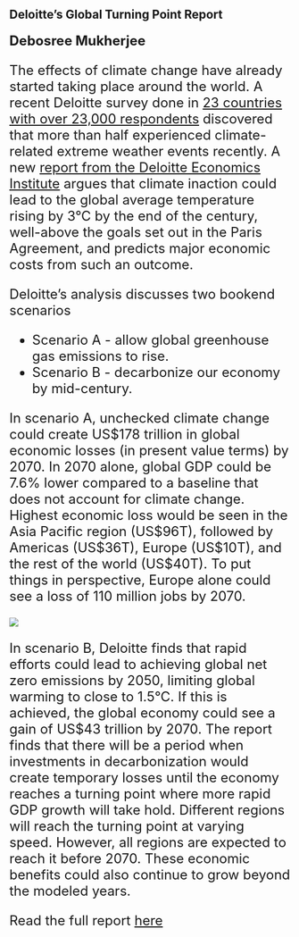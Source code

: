 ## Deloitte's Global Turning Point Report 

#### <font size="+2"> Debosree Mukherjee

The effects of climate change have already started taking place around the world. A recent Deloitte survey done in [23 countries with over 23,000 respondents](https://www.weforum.org/agenda/2022/05/one-more-reason-for-rapid-climate-action-economics/) discovered that more than half experienced climate-related extreme weather events recently. A new [report from the Deloitte Economics Institute](https://www2.deloitte.com/global/en/pages/about-deloitte/articles/global-turning-point.html) argues that climate inaction could lead to the global average temperature rising by 3°C by the end of the century, well-above the goals set out in the Paris Agreement, and predicts major economic costs from such an outcome. 

Deloitte's analysis discusses two bookend scenarios 

* Scenario A - allow global greenhouse gas emissions to rise.
* Scenario B - decarbonize our economy by mid-century. 

In scenario A, unchecked climate change could create US$178 trillion in global economic losses (in present value terms) by 2070. In 2070 alone, global GDP could be 7.6% lower compared to a baseline that does not account for climate change. Highest economic loss would be seen in the Asia Pacific region (US$96T), followed by Americas (US$36T), Europe (US$10T), and the rest of the world (US$40T). To put things in perspective, Europe alone could see a loss of 110 million jobs by 2070. 

![](stories/scenario.png)

In scenario B, Deloitte finds that rapid efforts could lead to achieving global net zero emissions by 2050, limiting global warming to close to 1.5°C. If this is achieved, the global economy could see a gain of US$43 trillion by 2070. The report finds that there will be a period when investments in decarbonization would create temporary losses until the economy reaches a turning point where more rapid GDP growth will take hold. Different regions will reach the turning point at varying speed. However, all regions are expected to reach it before 2070. These economic benefits could also continue to grow beyond the modeled years.

Read the full report [here](https://www2.deloitte.com/global/en/pages/about-deloitte/articles/global-turning-point.html)